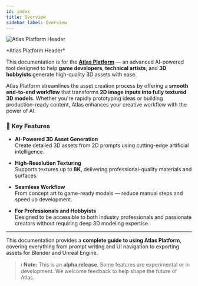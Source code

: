 ```yaml
---
id: index
title: Overview
sidebar_label: Overview
---
```


![Atlas Platform Header](/img/headers/05.jpg)
<p align="left" style={{ fontSize: '0.85rem'}}>
  *Atlas Platform Header*
</p>

This documentation is for the [**Atlas Platform**](https://frontend.beta.atlas.design/editor) — an advanced AI-powered tool designed to help **game developers**, **technical artists**, and **3D hobbyists** generate high-quality 3D assets with ease.

Atlas Platform streamlines the asset creation process by offering a **smooth end-to-end workflow** that transforms **2D image inputs into fully textured 3D models**. Whether you're rapidly prototyping ideas or building production-ready content, Atlas enhances your creative workflow with the power of AI.

### 🔑 Key Features

- **AI-Powered 3D Asset Generation**  
  Create detailed 3D assets from 2D prompts using cutting-edge artificial intelligence.

- **High-Resolution Texturing**  
  Supports textures up to **8K**, delivering professional-quality materials and surfaces.

- **Seamless Workflow**  
  From concept art to game-ready models — reduce manual steps and speed up development.

- **For Professionals and Hobbyists**  
  Designed to be accessible to both industry professionals and passionate creators without requiring deep 3D modeling expertise.

---

This documentation provides a **complete guide to using Atlas Platform**, covering everything from prompt writing and UI navigation to exporting assets for Blender and Unreal Engine.

> ℹ️ **Note:** This is an **alpha release**. Some features are experimental or in development. We welcome feedback to help shape the future of Atlas.
